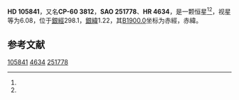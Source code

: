 {{Starbox begin
| name = HD 105841
}}
{{Starbox observe
| epoch = [[J2000.0|J2000.0]]
| constell = {{星座名待查}}<ref name=SIMBAD>{{cite web
 | url=http://simbad.u-strasbg.fr/simbad/sim-id?Ident=HR+4634
 | title =Pulsating variable Star
 | publisher=Centre de Données astronomiques de Strasbourg
 | work=SIMBAD
 | accessdate=2012-07-13}}</ref><ref name=DATA>{{cite web
 | url=http://vizier.u-strasbg.fr/viz-bin/VizieR-5?-out.add=.&-source=5050&-corr=PK=HR&-out.max=9999&HR=4634
 | title=VizieR Detailed Page
 | accessdate=2012-07-13
 | archive-date=2016-03-04
 | archive-url=https://web.archive.org/web/20160304193136/http://vizier.u-strasbg.fr/viz-bin/VizieR-5?-out.add=.&-source=5050&-corr=PK=HR&-out.max=9999&HR=4634
 | dead-url=no
 }}</ref>
| 星官 = 
| ra = {{RA|12|11|4.9}}<ref name=SIMBAD /><ref name=DATA />
| dec = {{DEC|-61|16|39}}<ref name=SIMBAD /><ref name=DATA />
| appmag_v = 6.08<ref name=SIMBAD /><ref name=DATA />
}}
{{Starbox character
| class = F2-3IV<ref name=SIMBAD /><ref name=DATA />
| b-v = 0.39<ref name=SIMBAD /><ref name=DATA />
| u-b = 0.09<ref name=SIMBAD /><ref name=DATA />
| r-i = <ref name=SIMBAD /><ref name=DATA />
| variable = 
}}
{{Starbox astrometry
| radial_v = 0.09
| prop_mo_ra = -3
| parallax = 
| p_error = 
}}
{{Starbox catalog
| names =CP-60 3812，[[SAO星表|SAO]] 251778，[[HD星表|HD]] 105841，[[HR星表|HR]] 4634}}
{{Starbox reference |Simbad=HR+4634}}
{{Starbox end}}

'''HD 105841'''，又名'''CP-60 3812'''，'''SAO 251778'''、'''HR 4634'''，是一颗恒星<ref name=SIMBAD /><ref name=DATA />，视星等为6.08，位于[[銀道座標系|銀經]]298.1，[[銀道座標系|銀緯]]1.22，其[[B1900.0|B1900.0]]坐标为赤經{{RA|12|5|50.4}}，赤緯{{DEC|-60|1.22|14}}。

== 参考文献 ==
{{reflist}}

{{star-stub}}

[[Category:HD和HDE天體|105841]]
[[Category:HR天體|4634]]
[[Category:SAO天體|251778]]